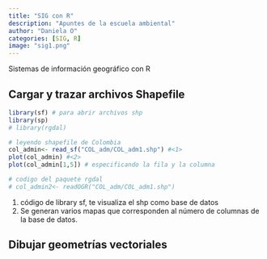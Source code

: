 ```yaml
---
title: "SIG con R"
description: "Apuntes de la escuela ambiental"
author: "Daniela O"
categories: [SIG, R]
image: "sig1.png"
---
```


Sistemas de información geográfico con R

## Cargar y trazar archivos Shapefile

```r
library(sf) # para abrir archivos shp
library(sp) 
# library(rgdal)

# leyendo shapefile de Colombia
col_admin<- read_sf("COL_adm/COL_adm1.shp") #<1>
plot(col_admin) #<2>
plot(col_admin[1,5]) # especificando la fila y la columna

# codigo del paquete rgdal 
# col_admin2<- readOGR("COL_adm/COL_adm1.shp")
```
1. código de library sf, te visualiza el shp como base de datos
2. Se generan varios mapas que corresponden al número de columnas de la base de datos. 

## Dibujar geometrías vectoriales


